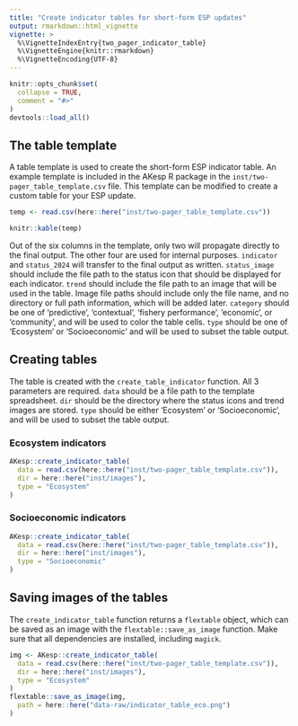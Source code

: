 ```yaml
---
title: "Create indicator tables for short-form ESP updates"
output: rmarkdown::html_vignette
vignette: >
  %\VignetteIndexEntry{two_pager_indicator_table}
  %\VignetteEngine{knitr::rmarkdown}
  %\VignetteEncoding{UTF-8}
---
```


```r
knitr::opts_chunk$set(
  collapse = TRUE,
  comment = "#>"
)
devtools::load_all()
```

## The table template

A table template is used to create the short-form ESP indicator table. An example template is included in the AKesp R package in the `inst/two-pager_table_template.csv` file. This template can be modified to create a custom table for your ESP update.

```r
temp <- read.csv(here::here("inst/two-pager_table_template.csv"))

knitr::kable(temp)
```
Out of the six columns in the template, only two will propagate directly to the final output. The other four are used for internal purposes. `indicator` and `status_2024` will transfer to the final output as written. `status_image` should include the file path to the status icon that should be displayed for each indicator. `trend` should include the file path to an image that will be used in the table. Image file paths should include only the file name, and no directory or full path information, which will be added later. `category` should be one of 'predictive', 'contextual', 'fishery performance', 'economic', or 'community', and will be used to color the table cells. `type` should be one of 'Ecosystem' or 'Socioeconomic' and will be used to subset the table output.

## Creating tables

The table is created with the `create_table_indicator` function. All 3 parameters are required. `data` should be a file path to the template spreadsheet. `dir` should be the directory where the status icons and trend images are stored. `type` should be either 'Ecosystem' or 'Socioeconomic', and will be used to subset the table output.

### Ecosystem indicators

```r
AKesp::create_indicator_table(
  data = read.csv(here::here("inst/two-pager_table_template.csv")),
  dir = here::here("inst/images"),
  type = "Ecosystem"
)
```

### Socioeconomic indicators

```r
AKesp::create_indicator_table(
  data = read.csv(here::here("inst/two-pager_table_template.csv")),
  dir = here::here("inst/images"),
  type = "Socioeconomic"
)
```

## Saving images of the tables

The `create_indicator_table` function returns a `flextable` object, which can be saved as an image with the `flextable::save_as_image` function. Make sure that all dependencies are installed, including `magick`. 

```r
img <- AKesp::create_indicator_table(
  data = read.csv(here::here("inst/two-pager_table_template.csv")),
  dir = here::here("inst/images"),
  type = "Ecosystem"
)
flextable::save_as_image(img,
  path = here::here("data-raw/indicator_table_eco.png")
)
```
